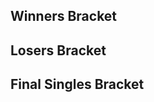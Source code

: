 {{DISPLAYTITLE:DreamHack Montreal 2017: ''Melee'' Singles Bracket}}
{{DreamHack Montreal 2017 Melee Tabs|This=3}}{{SetGame|melee}}
==Winners Bracket==
{{32DEWBracketA
|tourneylink=DreamHack/2017/Montreal/Melee
|tourneyname=DreamHack Montreal 2017
|r1m1p1=ChuDat |r1m1p1flag=us |r1m1p1score=2 |r1m1win=1
|r1m1p2=EviL-X |r1m1p2flag=ca |r1m1p2score=0
|r1m2p1=Spicy Hungarian |r1m2p1flag=ca |r1m2p1score=1 |r1m2win=2
|r1m2p2=a Link named SlykBacc |r1m2p2flag=ca |r1m2p2score=2
|r1m3p1=Kage |r1m3p1flag=ca |r1m3p1score=2 |r1m3win=1
|r1m3p2=Sunrisebanana |r1m3p2flag=ca |r1m3p2score=0
|r1m3p1char1=ganon|r1m3p2char1=fox|r1m3p1stock1=3 |r1m3p2stock1=0 |r1m3win1=1 |r1m3stage1=Battlefield
|r1m3p1char2=ganon|r1m3p2char2=fox|r1m3p1stock2=3 |r1m3p2stock2=0 |r1m3win2=1 |r1m3stage2=Final Destination

|r1m4p1=ESAM |r1m4p1flag=us |r1m4p1score=2 |r1m4win=1
|r1m4p2=Cemo |r1m4p2flag=ca |r1m4p2score=0
|r1m5p1=HugS |r1m5p1flag=us |r1m5p1score=2 |r1m5win=1
|r1m5p2=MRFATBOY |r1m5p2flag=us |r1m5p2score=0
|r1m6p1=Crunch |r1m6p1flag=us |r1m6p1score=2 |r1m6win=1
|r1m6p2=Plum |r1m6p2flag=ca |r1m6p2score=0
|r1m6p1char1=Fox|r1m6p2char1=cf|r1m6p1stock1=3 |r1m6p2stock1=0 |r1m6win1=1 |r1m6stage1=Yoshi's Story
|r1m6p1char2=fox|r1m6p2char2=cf|r1m6p1stock2=3 |r1m6p2stock2=0 |r1m6win2=1 |r1m6stage2=Pokémon Stadium

|r1m7p1=Ryan Ford |r1m7p1flag=ca |r1m7p1score=2 |r1m7win=1
|r1m7p2=Vierance |r1m7p2flag=ca |r1m7p2score=0
|r1m8p1=Tranimal |r1m8p1flag=ca |r1m8p1score=2 |r1m8win=1
|r1m8p2=Seabass |r1m8p2flag=us |r1m8p2score=0

|r1m9p1=n0ne |r1m9p1flag=ni |r1m9p1score=2 |r1m9win=1
|r1m9p2=Dope |r1m9p2flag=ca |r1m9p2score=0
|r1m10p1=DarkGenex |r1m10p1flag=us |r1m10p1score=0 |r1m10win=2
|r1m10p2=Flood |r1m10p2flag=ca |r1m10p2score=2
|r1m11p1=Legend |r1m11p1flag=ca |r1m11p1score=2 |r1m11win=1
|r1m11p2=MAX_ferrari |r1m11p2flag=us |r1m11p2score=0
|r1m11p1char1=puff|r1m11p2char1=falco|r1m11p1stock1=2 |r1m11p2stock1=0 |r1m11win1=1 |r1m11stage1=Battlefield
|r1m11p1char2=puff|r1m11p2char2=falco|r1m11p1stock2=2 |r1m11p2stock2=0 |r1m11win2=1 |r1m11stage2=Final Destination


|r1m12p1=Nightmare |r1m12p1flag=ca |r1m12p1score=2 |r1m12win=1
|r1m12p2=flieskiller |r1m12p2flag=ca |r1m12p2score=0
|r1m13p1=La Luna |r1m13p1flag=us |r1m13p1score=2 |r1m13win=1
|r1m13p2=LXIX |r1m13p2flag=ca |r1m13p2score=0
|r1m14p1=Lunar Dusk |r1m14p1flag=ca |r1m14p1score=2 |r1m14win=1
|r1m14p2=JAGER |r1m14p2flag=us |r1m14p2score=0
|r1m15p1=dizzkidboogie |r1m15p1flag=us |r1m15p1score=2 |r1m15win=1
|r1m15p2=GoDiegoGo |r1m15p2flag=ve |r1m15p2score=0
|r1m16p1=Coffeeblack |r1m16p1flag=ca |r1m16p1score=2 |r1m16win=1
|r1m16p2=PlamZ |r1m16p2flag=ca |r1m16p2score=0

|r2m1p1=ChuDat |r2m1p1flag=us |r2m1p1score=3 |r2m1win=1
|r2m1p2=a Link named SlykBacc |r2m1p2flag=ca |r2m1p2score=0

|r2m2p1=Kage |r2m2p1flag=ca |r2m2p1score=3 |r2m2win=1
|r2m2p2=ESAM |r2m2p2flag=us |r2m2p2score=1
|r2m2p1char1=Ganon|r2m2p2char1=Samus|r2m2p1stock1=1 |r2m2p2stock1=0 |r2m2win1=1 |r2m2stage1=Battlefield
|r2m2p1char2=Ganon|r2m2p2char2=Samus|r2m2p1stock2=0 |r2m2p2stock2=2 |r2m2win2=2 |r2m2stage2=Battlefield
|r2m2p1char3=Ganon |r2m2p2char3=Samus|r2m2p1stock3=3 |r2m2p2stock3=0 |r2m2win3=1 |r2m2stage3=Yoshi's Story
|r2m2p1char4=Ganon |r2m2p2char4=Samus|r2m2p1stock4=2|r2m2p2stock4=0 |r2m2win4=1 |r2m2stage4=Pokémon Stadium
|r2m2date=
|r2m2details={{BracketMatchDetails|reddit=|comment=|vod=https://www.youtube.com/watch?v=aLHeZ-w9K04}}

|r2m3p1=HugS |r2m3p1flag=us |r2m3p1score=3 |r2m3win=1
|r2m3p2=Crunch |r2m3p2flag=us |r2m3p2score=0
|r2m3p1char1=Samus|r2m3p2char1=fox|r2m3p1stock1=3 |r2m3p2stock1=0 |r2m3win1=1 |r2m3stage1=Battlefield
|r2m3p1char2=Samus |r2m3p2char2=fox |r2m3p1stock2=2 |r2m3p2stock2=0 |r2m3win2=1 |r2m3stage2=Final Destination
|r2m3p1char3=Samus |r2m3p2char3=fox |r2m3p1stock3=3 |r2m3p2stock3=0 |r2m3win3=1 |r2m3stage3=Final Destination

|r2m4p1=Ryan Ford |r2m4p1flag=ca |r2m4p1score=3 |r2m4win=1
|r2m4p2=Tranimal |r2m4p2flag=ca |r2m4p2score=0
|r2m4p1char1=Fox|r2m4p2char1=Sheik|r2m4p1stock1=2 |r2m4p2stock1=0 |r2m4win1=1 |r2m4stage1=Fountain of Dreams
|r2m4p1char2=Falco |r2m4p2char2=Sheik |r2m4p1stock2=2 |r2m4p2stock2=0 |r2m4win2=1 |r2m4stage2=Battlefield
|r2m4p1char3=Fox |r2m4p2char3=Sheik |r2m4p1stock3=2 |r2m4p2stock3=0 |r2m4win3=1 |r2m4stage3=Battlefield
|r2m4date=
|r2m4details={{BracketMatchDetails|reddit=|comment=|vod=https://www.youtube.com/watch?v=NOYe2PJL-mc}}

|r2m5p1=n0ne |r2m5p1flag=ni |r2m5p1score=3 |r2m5win=1
|r2m5p2=Flood |r2m5p2flag=ca |r2m5p2score=0

|r2m6p1=Legend |r2m6p1flag=ca |r2m6p1score=2 |r2m6win=2
|r2m6p2=Nightmare |r2m6p2flag=ca |r2m6p2score=3
|r2m6p1char1=Puff|r2m6p2char1=Marth|r2m6p1stock1=0 |r2m6p2stock1=3 |r2m6win1=2 |r2m6stage1=Battlefield
|r2m6p1char2=Puff|r2m6p2char2=Marth|r2m6p1stock2=2 |r2m6p2stock2=0 |r2m6win2=1 |r2m6stage2=Dream Land
|r2m6p1char3=Puff|r2m6p2char3=Marth|r2m6p1stock3=0 |r2m6p2stock3=1 |r2m6win3=2 |r2m6stage3=Yoshi's Story
|r2m6p1char4=Puff|r2m6p2char4=Marth|r2m6p1stock4=1 |r2m6p2stock4=0 |r2m6win4=1 |r2m6stage4=Fountain of Dreams
|r2m6p1char5=Puff|r2m6p2char5=Marth|r2m6p1stock5=0 |r2m6p2stock5=1 |r2m6win5=2 |r2m6stage5=Pokémon Stadium

|r2m7p1=La Luna |r2m7p1flag=us |r2m7p1score=3 |r2m7win=1
|r2m7p2=Lunar Dusk |r2m7p2flag=ca |r2m7p2score=0
|r2m8p1=dizzkidboogie |r2m8p1flag=us |r2m8p1score=3 |r2m8win=1
|r2m8p2=Coffeeblack |r2m8p2flag=ca |r2m8p2score=1

|r3m1p1=ChuDat |r3m1p1flag=us |r3m1p1score=1 |r3m1win=2
|r3m1p2=Kage |r3m1p2flag=ca |r3m1p2score=3
|r3m1p1char1=ic |r3m1p2char1=ganon |r3m1p1stock1=2 |r3m1p2stock1=0 |r3m1win1=1 |r3m1stage1=Battlefield
|r3m1p1char2=ic |r3m1p2char2=ganon |r3m1p1stock2=0 |r3m1p2stock2=1 |r3m1win2=2 |r3m1stage2=Yoshi's Story
|r3m1p1char3=ic |r3m1p2char3=ganon |r3m1p1stock3=0 |r3m1p2stock3=3 |r3m1win3=2 |r3m1stage3=Final Destination
|r3m1p1char4=ic |r3m1p2char4=ganon |r3m1p1stock4=0 |r3m1p2stock4=1 |r3m1win4=2 |r3m1stage4=Final Destination
|r3m1date=September 9, 2017
|r3m1details={{BracketMatchDetails|reddit=https://www.reddit.com/r/smashbros/comments/6z4vgk/dreamhack_montreal_2017_winners_quarters_liquid/|comment=|vod=}}

|r3m2p1=HugS |r3m2p1flag=us |r3m2p1score=3 |r3m2win=1
|r3m2p2=Ryan Ford |r3m2p2flag=ca |r3m2p2score=1
|r3m2p1char1=Samus|r3m2p2char1=Fox |r3m2p1stock1=2 |r3m2p2stock1=0 |r3m2win1=1 |r3m2stage1=Battlefield
|r3m2p1char2=Samus |r3m2p2char2=Fox |r3m2p1stock2=0 |r3m2p2stock2=1 |r3m2win2=2 |r3m2stage2=Yoshi's Story
|r3m2p1char3=Samus |r3m2p2char3=Fox |r3m2p1stock3=2 |r3m2p2stock3=0 |r3m2win3=1 |r3m2stage3=Fountain of Dreams
|r3m2p1char4=Samus |r3m2p2char4=Fox |r3m2p1stock4=1 |r3m2p2stock4=0 |r3m2win4=1 |r3m2stage4=Battlefield
|r3m2date=
|r3m2details={{BracketMatchDetails|reddit=|comment=|vod=https://www.youtube.com/watch?v=u5ukBfrHYbg}}

|r3m3p1=n0ne |r3m3p1flag=ni |r3m3p1score=3 |r3m3win=1
|r3m3p2=Nightmare |r3m3p2flag=ca |r3m3p2score=2
|r3m3p1char1=cf|r3m3p2char1=Marth|r3m3p1stock1=1 |r3m3p2stock1=0 |r3m3win1=1 |r3m3stage1=Fountain of Dreams
|r3m3p1char2=cf|r3m3p2char2=Marth|r3m3p1stock2=1 |r3m3p2stock2=0 |r3m3win2=1 |r3m3stage2=Fountain of Dreams
|r3m3p1char3=cf|r3m3p2char3=Marth|r3m3p1stock3=0 |r3m3p2stock3=1 |r3m3win3=2 |r3m3stage3=Fountain of Dreams
|r3m3p1char4=cf|r3m3p2char4=fox|r3m3p1stock4=0 |r3m3p2stock4=1 |r3m3win4=2 |r3m3stage4=Dream Land
|r3m3p1char5=cf|r3m3p2char5=fox|r3m3p1stock5=1 |r3m3p2stock5=0 |r3m3win5=1 |r3m3stage5=Pokémon Stadium

|r3m4p1=La Luna |r3m4p1flag=us |r3m4p1score=1 |r3m4win=2
|r3m4p2=dizzkidboogie |r3m4p2flag=us |r3m4p2score=3
|r3m4p1char1=ic|r3m4p2char1=marth |r3m4p1stock1=0 |r3m4p2stock1=2 |r3m4win1=2 |r3m4stage1=Battlefield
|r3m4p1char2=ic|r3m4p2char2=marth|r3m4p1stock2=1 |r3m4p2stock2=0 |r3m4win2=1|r3m4stage2=Dream Land
|r3m4p1char3=ic|r3m4p2char3=marth|r3m4p1stock3=1 |r3m4p2stock3=0 |r3m4win3=1 |r3m4stage3=Yoshi's Story
|r3m4p1char4=ic|r3m4p2char4=marth |r3m4p1stock4=1|r3m4p2stock4=0 |r3m4win4=1|r3m4stage4=Yoshi's Story

|r4m1p1=Kage |r4m1p1flag=ca |r4m1p1score=3 |r4m1win=1
|r4m1p2=HugS |r4m1p2flag=us |r4m1p2score=2
|r4m1p1char1=ganon |r4m1p2char1=samus |r4m1p1stock1=1 |r4m1p2stock1=0 |r4m1win1=1 |r4m1stage1=Battlefield
|r4m1p1char2=ganon |r4m1p2char2=samus |r4m1p1stock2=0 |r4m1p2stock2=3 |r4m1win2=2 |r4m1stage2=Final Destination
|r4m1p1char3=ganon |r4m1p2char3=samus |r4m1p1stock3=2 |r4m1p2stock3=0 |r4m1win3=1 |r4m1stage3=Yoshi's Story
|r4m1p1char4=ganon |r4m1p2char4=samus |r4m1p1stock4=0 |r4m1p2stock4=1 |r4m1win4=2 |r4m1stage4=Pokémon Stadium
|r4m1p1char5=ganon |r4m1p2char5=samus |r4m1p1stock5=2 |r4m1p2stock5=0 |r4m1win5=1 |r4m1stage5=Dream Land
|r4m1date=September 10, 2017
|r4m1details={{BracketMatchDetails|reddit=|comment=|vod=}}

|r4m2p1=n0ne |r4m2p1flag=ni |r4m2p1score=3 |r4m2win=1
|r4m2p2=dizzkidboogie |r4m2p2flag=us |r4m2p2score=0
|r4m2p1char1=cf |r4m2p2char1=ic |r4m2p1stock1=1 |r4m2p2stock1=0 |r4m2win1=1 |r4m2stage1=Dream Land
|r4m2p1char2=cf |r4m2p2char2=ic |r4m2p1stock2=1 |r4m2p2stock2=0 |r4m2win2=1 |r4m2stage2=Yoshi's Story
|r4m2p1char3=cf |r4m2p2char3=ic |r4m2p1stock3=1 |r4m2p2stock3=0 |r4m2win3=1 |r4m2stage3=Yoshi's Story
|r4m2date=September 10, 2017
|r4m2details={{BracketMatchDetails|reddit=|comment=|vod=}}
}}

==Losers Bracket==
{{64DELBracketSmwA
|tourneylink=DreamHack/2017/Montreal/Melee
|tourneyname=DreamHack Montreal 2017
|l1placement=49-64
|l2placement=33-48
|l3placement=25-32
|l4placement=17-24
|l5placement=13-16
|l6placement=9-12
|l7placement=7-8
|l8placement=5-6

|l1m1p1=Sunshine |l1m1p1flag=ca |l1m1p1score=0 |l1m1win=2
|l1m1p2=MelpyX |l1m1p2flag=ca |l1m1p2score=2
|l1m2p1=Bigfish |l1m2p1flag=ca |l1m2p1score=2 |l1m2win=1
|l1m2p2=Tsuinami |l1m2p2flag=ca |l1m2p2score=0
|l1m3p1=Hypnoric |l1m3p1flag=ca |l1m3p1score=2 |l1m3win=1
|l1m3p2=Bolvelt |l1m3p2flag=ca |l1m3p2score=0
|l1m4p1=BigB |l1m4p1flag=ca |l1m4p1score=2 |l1m4win=1
|l1m4p2=Pino |l1m4p2flag=ca |l1m4p2score=0
|l1m5p1=Xxesw |l1m5p1flag=ca |l1m5p1score=0 |l1m5win=2
|l1m5p2=helloiamnew |l1m5p2flag=ca |l1m5p2score=2
|l1m6p1=HERO |l1m6p1flag=ca |l1m6p1score=2 |l1m6win=1
|l1m6p2=YukariYakumo |l1m6p2flag=ca |l1m6p2score=0
|l1m7p1=Dabooze |l1m7p1flag=ca |l1m7p1score=0 |l1m7win=2
|l1m7p2=Patrick |l1m7p2flag=us |l1m7p2score=2
|l1m8p1=Bubs |l1m8p1flag=ca |l1m8p1score=2 |l1m8win=1
|l1m8p2=Perhapsman |l1m8p2flag=ca |l1m8p2score=1
|l1m9p1=Raky |l1m9p1flag=ca |l1m9p1score=0 |l1m9win=2
|l1m9p2=Anvil |l1m9p2flag=ca |l1m9p2score=2
|l1m10p1=Ferox |l1m10p1flag=ca |l1m10p1score=1 |l1m10win=2
|l1m10p2=Swarm |l1m10p2flag=ca |l1m10p2score=2
|l1m11p1=Julie Payette |l1m11p1flag=ca |l1m11p1score=0 |l1m11win=2
|l1m11p2=Viceroy |l1m11p2flag=ca |l1m11p2score=2
|l1m12p1=JOJO |l1m12p1flag=ca |l1m12p1score=0 |l1m12win=2
|l1m12p2=Jesus |l1m12p2flag=ca |l1m12p2score=2
|l1m13p1=Seen |l1m13p1flag=ca |l1m13p1score=1 |l1m13win=2
|l1m13p2=SpaceGhost |l1m13p2flag=ca |l1m13p2score=2
|l1m14p1=Waffles |l1m14p1flag=ca |l1m14p1score=2 |l1m14win=1
|l1m14p2=Cco |l1m14p2flag=ca |l1m14p2score=1
|l1m15p1=Qu'importe |l1m15p1flag=ca |l1m15p1score=0 |l1m15win=2
|l1m15p2=Georges |l1m15p2flag=ca |l1m15p2score=2
|l1m16p1=Mugifi |l1m16p1flag=ca |l1m16p1score=2 |l1m16win=1
|l1m16p2=awastus |l1m16p2flag=ca |l1m16p2score=1

|l2m1p1=Seabass |l2m1p1flag=us |l2m1p1score=0 |l2m1win=2
|l2m1p2=MelpyX |l2m1p2flag=ca |l2m1p2score=2
|l2m2p1=Vierance |l2m2p1flag=ca |l2m2p1score=2 |l2m2win=1
|l2m2p2=Bigfish |l2m2p2flag=ca |l2m2p2score=1
|l2m3p1=Plum |l2m3p1flag=ca |l2m3p1score=2 |l2m3win=1
|l2m3p2=Hypnoric |l2m3p2flag=ca |l2m3p2score=0
|l2m4p1=MRFATBOY |l2m4p1flag=ca |l2m4p1score=1 |l2m4win=2
|l2m4p2=BigB |l2m4p2flag=ca |l2m4p2score=2
|l2m5p1=Cemo |l2m5p1flag=ca |l2m5p1score=2 |l2m5win=1
|l2m5p2=helloiamnew |l2m5p2flag=ca |l2m5p2score=0
|l2m6p1=Sunrisebanana |l2m6p1flag=ca |l2m6p1score=2 |l2m6win=1
|l2m6p2=HERO |l2m6p2flag=ca |l2m6p2score=0
|l2m7p1=Spicy Hungarian |l2m7p1flag=ca |l2m7p1score=2 |l2m7win=1
|l2m7p2=Patrick |l2m7p2flag=us |l2m7p2score=0
|l2m8p1=EviL-X |l2m8p1flag=ca |l2m8p1score=2 |l2m8win=1
|l2m8p2=Bubs |l2m8p2flag=ca |l2m8p2score=0
|l2m9p1=PlamZ |l2m9p1flag=ca |l2m9p1score=2 |l2m9win=1
|l2m9p2=Anvil |l2m9p2flag=ca |l2m9p2score=0
|l2m10p1=GoDiegoGo |l2m10p1flag=ve |l2m10p1score=2 |l2m10win=1
|l2m10p2=Swarm |l2m10p2flag=ca |l2m10p2score=0
|l2m11p1=JAGER |l2m11p1flag=us |l2m11p1score=2 |l2m11win=1
|l2m11p2=Viceroy |l2m11p2flag=ca |l2m11p2score=0
|l2m12p1=LXIX |l2m12p1flag=ca |l2m12p1score=0 |l2m12win=2
|l2m12p2=Jesus |l2m12p2flag=ca |l2m12p2score=2
|l2m13p1=flieskiller |l2m13p1flag=ca |l2m13p1score=2 |l2m13win=1
|l2m13p2=SpaceGhost |l2m13p2flag=ca |l2m13p2score=0
|l2m14p1=MAX_ferrari |l2m14p1flag=us |l2m14p1score=2 |l2m14win=1
|l2m14p2=Waffles |l2m14p2flag=ca |l2m14p2score=0
|l2m15p1=DarkGenex |l2m15p1flag=us |l2m15p1score=2 |l2m15win=1
|l2m15p2=Georges |l2m15p2flag=ca |l2m15p2score=0
|l2m16p1=Dope |l2m16p1flag=ca |l2m16p1score=2 |l2m16win=1
|l2m16p2=Mugifi |l2m16p2flag=ca |l2m16p2score=0

|l3m1p1=MelpyX |l3m1p1flag=ca |l3m1p1score=0 |l3m1win=2
|l3m1p2=Vierance |l3m1p2flag=ca |l3m1p2score=3
|l3m2p1=Plum |l3m2p1flag=ca |l3m2p1score=3 |l3m2win=1
|l3m2p2=BigB |l3m2p2flag=ca |l3m2p2score=0
|l3m3p1=Cemo |l3m3p1flag=ca |l3m3p1score=3 |l3m3win=1
|l3m3p2=Sunrisebanana |l3m3p2flag=ca |l3m3p2score=1
|l3m4p1=Spicy Hungarian |l3m4p1flag=ca |l3m4p1score=2 |l3m4win=2
|l3m4p2=EviL-X |l3m4p2flag=ca |l3m4p2score=3
|l3m5p1=PlamZ |l3m5p1flag=ca |l3m5p1score=0 |l3m5win=2
|l3m5p2=GoDiegoGo |l3m5p2flag=ve |l3m5p2score=3
|l3m6p1=JAGER |l3m6p1flag=us |l3m6p1score=2 |l3m6win=2
|l3m6p2=Jesus |l3m6p2flag=ca |l3m6p2score=3
|l3m7p1=flieskiller |l3m7p1flag=ca |l3m7p1score=0 |l3m7win=2
|l3m7p2=MAX_ferrari |l3m7p2flag=us |l3m7p2score=3
|l3m8p1=DarkGenex |l3m8p1flag=us |l3m8p1score=1 |l3m8win=2
|l3m8p2=Dope |l3m8p2flag=ca |l3m8p2score=3

|l4m1p1=ESAM |l4m1p1flag=us |l4m1p1score=3 |l4m1win=1
|l4m1p2=Vierance |l4m1p2flag=ca |l4m1p2score=0
|l4m2p1=a Link named SlykBacc |l4m2p1flag=ca |l4m2p1score=0 |l4m2win=2
|l4m2p2=Plum |l4m2p2flag=ca |l4m2p2score=3
|l4m3p1=Tranimal |l4m3p1flag=ca |l4m3p1score=3 |l4m3win=1
|l4m3p2=Cemo |l4m3p2flag=ca |l4m3p2score=2
|l4m4p1=Crunch |l4m4p1flag=us |l4m4p1score=3 |l4m4win=1
|l4m4p2=EviL-X |l4m4p2flag=ca |l4m4p2score=0
|l4m5p1=Legend |l4m5p1flag=ca |l4m5p1score=3 |l4m5win=1
|l4m5p2=GoDiegoGo |l4m5p2flag=ve |l4m5p2score=1
|l4m6p1=Flood |l4m6p1flag=ca |l4m6p1score=3 |l4m6win=1
|l4m6p2=Jesus |l4m6p2flag=ca |l4m6p2score=0
|l4m7p1=Coffeeblack |l4m7p1flag=ca |l4m7p1score=3 |l4m7win=1
|l4m7p2=MAX_ferrari |l4m7p2flag=us |l4m7p2score=0
|l4m8p1=Lunar Dusk |l4m8p1flag=ca |l4m8p1score=3 |l4m8win=1
|l4m8p2=Dope |l4m8p2flag=ca |l4m8p2score=1

|l5m1p1=ESAM |l5m1p1flag=us |l5m1p1score=3 |l5m1win=1
|l5m1p2=Plum |l5m1p2flag=ca |l5m1p2score=1
|l5m2p1=Tranimal |l5m2p1flag=ca |l5m2p1score=2 |l5m2win=2
|l5m2p2=Crunch |l5m2p2flag=us |l5m2p2score=3
|l5m3p1=Legend |l5m3p1flag=ca |l5m3p1score=3 |l5m3win=1
|l5m3p2=Flood |l5m3p2flag=ca |l5m3p2score=1
|l5m4p1=Coffeeblack |l5m4p1flag=ca |l5m4p1score=3 |l5m4win=1
|l5m4p2=Lunar Dusk |l5m4p2flag=ca |l5m4p2score=2

|l6m1p1=Ryan Ford |l6m1p1flag=ca |l6m1p1score=3 |l6m1win=1
|l6m1p2=ESAM |l6m1p2flag=us |l6m1p2score=1

|l6m2p1=ChuDat |l6m2p1flag=us |l6m2p1score=3 |l6m2win=1
|l6m2p2=Crunch |l6m2p2flag=us |l6m2p2score=0
|l6m2p1char1=ic |l6m2p2char1=fox |l6m2p1stock1=2 |l6m2p2stock1=0 |l6m2win1=1 |l6m2stage1=Battlefield
|l6m2p1char2=ic |l6m2p2char2=fox |l6m2p1stock2=2 |l6m2p2stock2=0 |l6m2win2=1 |l6m2stage2=Yoshi's Story
|l6m2p1char3=ic |l6m2p2char3=fox |l6m2p1stock3=1 |l6m2p2stock3=0 |l6m2win3=1 |l6m2stage3=Yoshi's Story
|l6m2date=September 9, 2017
|l6m2details={{BracketMatchDetails|reddit=|comment=|vod=}}

|l6m3p1=La Luna |l6m3p1flag=us |l6m3p1score=3 |l6m3win=1
|l6m3p2=Legend |l6m3p2flag=ca |l6m3p2score=0
|l6m3p1char1=marth |l6m3p2char1=puff |l6m3p1stock1=1 |l6m3p2stock1=0 |l6m3win1=1 |l6m3stage1=Battlefield
|l6m3p1char2=marth |l6m3p2char2=puff |l6m3p1stock2=1 |l6m3p2stock2=0 |l6m3win2=1 |l6m3stage2=Dream Land
|l6m3p1char3=marth |l6m3p2char3=puff |l6m3p1stock3=2 |l6m3p2stock3=0 |l6m3win3=1 |l6m3stage3=Dream Land
|l6m3date=September 9, 2017
|l6m3details={{BracketMatchDetails|reddit=|comment=|vod=}}

|l6m4p1=Nightmare |l6m4p1flag=ca |l6m4p1score=1 |l6m4win=2
|l6m4p2=Coffeeblack |l6m4p2flag=ca |l6m4p2score=3
|l6m4p1char1=marth |l6m4p2char1=cf |l6m4p1stock1=0 |l6m4p2stock1=3 |l6m4win1=2 |l6m4stage1=Battlefield
|l6m4p1char2=marth |l6m4p2char2=cf |l6m4p1stock2=1 |l6m4p2stock2=0 |l6m4win2=1 |l6m4stage2=Fountain of Dreams
|l6m4p1char3=fox |l6m4p2char3=cf |l6m4p1stock3=0 |l6m4p2stock3=2 |l6m4win3=2 |l6m4stage3=Dream Land
|l6m4p1char4=marth |l6m4p2char4=cf |l6m4p1stock4=0 |l6m4p2stock4=1 |l6m4win4=2 |l6m4stage4=Yoshi's Story
|l6m4date=September 9, 2017
|l6m4details={{BracketMatchDetails|reddit=|comment=|vod=}}

|l7m1p1=Ryan Ford |l7m1p1flag=ca |l7m1p1score=1 |l7m1win=2
|l7m1p2=ChuDat |l7m1p2flag=us |l7m1p2score=3
|l7m1p1char1=fox |l7m1p2char1=ic |l7m1p1stock1=0 |l7m1p2stock1=1 |l7m1win1=2 |l7m1stage1=Battlefield
|l7m1p1char2=fox |l7m1p2char2=ic |l7m1p1stock2=1 |l7m1p2stock2=0 |l7m1win2=1 |l7m1stage2=Yoshi's Story
|l7m1p1char3=fox |l7m1p2char3=ic |l7m1p1stock3=0 |l7m1p2stock3=1 |l7m1win3=2 |l7m1stage3=Final Destination
|l7m1p1char4=fox |l7m1p2char4=ic |l7m1p1stock4=0 |l7m1p2stock4=1 |l7m1win4=2 |l7m1stage4=Fountain of Dreams
|l7m1date=September 10, 2017
|l7m1details={{BracketMatchDetails|reddit=|comment=|vod=}}

|l7m2p1=La Luna |l7m2p1flag=us |l7m2p1score=3 |l7m2win=1
|l7m2p2=Coffeeblack |l7m2p2flag=ca |l7m2p2score=0
|l7m2p1char1=marth |l7m2p2char1=cf |l7m2p1stock1=3 |l7m2p2stock1=0 |l7m2win1=1 |l7m2stage1=Battlefield
|l7m2p1char2=marth |l7m2p2char2=cf |l7m2p1stock2=2 |l7m2p2stock2=0 |l7m2win2=1 |l7m2stage2=Dream Land
|l7m2p1char3=marth |l7m2p2char3=cf |l7m2p1stock3=2 |l7m2p2stock3=0 |l7m2win3=1 |l7m2stage3=Dream Land
|l7m2date=September 10, 2017
|l7m2details={{BracketMatchDetails|reddit=|comment=|vod=}}

|l8m1p1=dizzkidboogie |l8m1p1flag=us |l8m1p1score=0 |l8m1win=2
|l8m1p2=ChuDat |l8m1p2flag=us |l8m1p2score=3
|l8m1p1char1=ic |l8m1p2char1=ic |l8m1p1stock1=0 |l8m1p2stock1=2 |l8m1win1=2 |l8m1stage1=Final Destination
|l8m1p1char2=ic |l8m1p2char2=ic |l8m1p1stock2=0 |l8m1p2stock2=2 |l8m1win2=2 |l8m1stage2=Yoshi's Story
|l8m1p1char3=ic |l8m1p2char3=ic |l8m1p1stock3=0 |l8m1p2stock3=1 |l8m1win3=2 |l8m1stage3=Dream Land
|l8m1date=September 10, 2017
|l8m1details={{BracketMatchDetails|reddit=|comment=|vod=}}

|l8m2p1=HugS |l8m2p1flag=us |l8m2p1score=0 |l8m2win=2
|l8m2p2=La Luna |l8m2p2flag=us |l8m2p2score=3
|l8m2p1char1=samus |l8m2p2char1=marth |l8m2p1stock1=0 |l8m2p2stock1=1 |l8m2win1=2 |l8m2stage1=Battlefield
|l8m2p1char2=samus |l8m2p2char2=marth |l8m2p1stock2=0 |l8m2p2stock2=3 |l8m2win2=2 |l8m2stage2=Dream Land
|l8m2p1char3=samus |l8m2p2char3=marth |l8m2p1stock3=0 |l8m2p2stock3=1 |l8m2win3=2 |l8m2stage3=Dream Land
|l8m2date=September 10, 2017
|l8m2details={{BracketMatchDetails|reddit=|comment=|vod=https://www.youtube.com/watch?v=dO713THny8Y}}
}}
<onlyinclude>
==Final Singles Bracket==
{{DEFinalSmwBracket
|column-width=160
|tourneylink=DreamHack/2017/Montreal/Melee
|tourneyname=DreamHack Montreal 2017
|l1placement=4
|r2placement=3
|r3loserplacement=2
|r3winnerplacement=1
|export_score=true

<!-- FROM WINNERS -->
|r1m1p1=Kage |r1m1p1flag=ca |r1m1p1score=0
|r1m1p2=n0ne |r1m1p2flag=ni |r1m1p2score=3
|r1m1win=2
|r1m1p1char1=ganon |r1m1p2char1=cf |r1m1p1stock1=0 |r1m1p2stock1=1 |r1m1win1=2 |r1m1stage1=Battlefield
|r1m1p1char2=ganon |r1m1p2char2=cf |r1m1p1stock2=0 |r1m1p2stock2=1 |r1m1win2=2 |r1m1stage2=Yoshi's Story
|r1m1p1char3=ganon |r1m1p2char3=cf |r1m1p1stock3=0 |r1m1p2stock3=2 |r1m1win3=2 |r1m1stage3=Yoshi's Story
|r1m1date=September 10, 2017
|r1m1details={{BracketMatchDetails
|reddit=https://www.reddit.com/r/smashbros/comments/6zb5rk/dreamhack_montreal_2017_winners_finals_n0ne_vs/
|comment=
|vod=https://www.youtube.com/watch?v=Bb1zBPMlx5c}}

<!-- FROM LOSERS -->
|l1m1p1=ChuDat |l1m1p1flag=us |l1m1p1score=3
|l1m1p2=La Luna |l1m1p2flag=us |l1m1p2score=1
|l1m1win=1
|l1m1p1char1=ic |l1m1p2char1=marth |l1m1p1stock1=1 |l1m1p2stock1=0 |l1m1win1=1 |l1m1stage1=Battlefield
|l1m1p1char2=ic |l1m1p2char2=marth |l1m1p1stock2=0 |l1m1p2stock2=1 |l1m1win2=2 |l1m1stage2=Yoshi's Story
|l1m1p1char3=ic |l1m1p2char3=marth |l1m1p1stock3=2 |l1m1p2stock3=0 |l1m1win3=1 |l1m1stage3=Final Destination
|l1m1p1char4=ic |l1m1p2char4=marth |l1m1p1stock4=1 |l1m1p2stock4=0 |l1m1win4=1 |l1m1stage4=Battlefield
|l1m1date=September 10, 2017
|l1m1details={{BracketMatchDetails
|reddit=https://www.reddit.com/r/smashbros/comments/6zb7h8/dreamhack_montreal_2017_losers_semis_chudat_vs/
|comment=
|vod=https://www.youtube.com/watch?v=Q3W2zvbfBho}}

<!-- LOSERS FINALS -->
|r2m1p1=Kage |r2m1p1flag=ca |r2m1p1score=3
|r2m1p2=ChuDat |r2m1p2flag=us |r2m1p2score=0
|r2m1win=1
|r2m1p1char1=ganon |r2m1p2char1=ic |r2m1p1stock1=1 |r2m1p2stock1=0 |r2m1win1=1 |r2m1stage1=Battlefield
|r2m1p1char2=ganon |r2m1p2char2=ic |r2m1p1stock2=2 |r2m1p2stock2=0 |r2m1win2=1 |r2m1stage2=Final Destination
|r2m1p1char3=ganon |r2m1p2char3=yl |r2m1p1stock3=3 |r2m1p2stock3=0 |r2m1win3=1 |r2m1stage3=Pokémon Stadium
|r2m1date=September 10, 2017
|r2m1details={{BracketMatchDetails
|reddit=https://www.reddit.com/r/smashbros/comments/6zbc40/dreamhack_montreal_2017_losers_finals_chudat_vs/
|comment=
|vod=https://www.youtube.com/watch?v=EPQfB1HImMQ}}

<!-- GRAND FINALS -->
|r3m1p1=n0ne |r3m1p1flag=ni |r3m1p1score=3
|r3m1p2=Kage |r3m1p2flag=ca |r3m1p2score=0
|r3m1win=1
|r3m1p1char1=cf |r3m1p2char1=ganon |r3m1p1stock1=2 |r3m1p2stock1=0 |r3m1win1=1 |r3m1stage1=Battlefield
|r3m1p1char2=cf |r3m1p2char2=ganon |r3m1p1stock2=2 |r3m1p2stock2=0 |r3m1win2=1 |r3m1stage2=Yoshi's Story
|r3m1p1char3=cf |r3m1p2char3=cf |r3m1p1stock3=2 |r3m1p2stock3=0 |r3m1win3=1 |r3m1stage3=Yoshi's Story
|r3m1date=September 10, 2017
|r3m1details={{BracketMatchDetails
|reddit=https://www.reddit.com/r/smashbros/comments/6zbf0f/dreamhack_montreal_2017_grand_finals_n0ne_vs_kage/
|comment=
|vod=https://www.youtube.com/watch?v=HeYgojlPCDs}}
}}
</onlyinclude>

